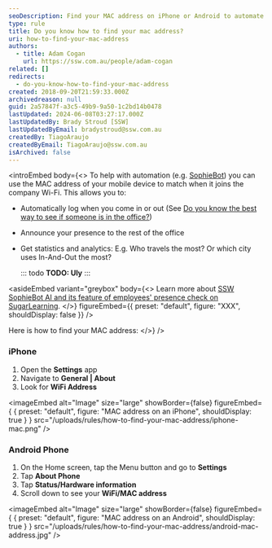 ```yaml
---
seoDescription: Find your MAC address on iPhone or Android to automate Wi-Fi connections and track employee presence with SSW SophieBot AI.
type: rule
title: Do you know how to find your mac address?
uri: how-to-find-your-mac-address
authors:
  - title: Adam Cogan
    url: https://ssw.com.au/people/adam-cogan
related: []
redirects:
  - do-you-know-how-to-find-your-mac-address
created: 2018-09-20T21:59:33.000Z
archivedreason: null
guid: 2a57847f-a3c5-49b9-9a50-1c2bd14b0478
lastUpdated: 2024-06-08T03:27:17.000Z
lastUpdatedBy: Brady Stroud [SSW]
lastUpdatedByEmail: bradystroud@ssw.com.au
createdBy: TiagoAraujo
createdByEmail: TiagoAraujo@ssw.com.au
isArchived: false
---
```


<introEmbed
  body={<>
To help with automation (e.g. [SophieBot](https://sswsophie.com/sophiebot/)) you can use the MAC address of your mobile device to match when it joins the company Wi-Fi. This allows you to:

- Automatically log when you come in or out (See [Do you know the best way to see if someone is in the office?](/the-best-way-to-see-if-someone-is-in-the-office))
- Announce your presence to the rest of the office
- Get statistics and analytics: E.g. Who travels the most? Or which city uses In-And-Out the most?

  ::: todo
  **TODO: Uly**
  :::

<asideEmbed
  variant="greybox"
  body={<>
    Learn more about [SSW SophieBot AI and its feature of employees' presence check on SugarLearning](https://my.sugarlearning.com/SSW/items/12973/smart-office-ssw-sophiehub-and-ssw-sophiebot).
  </>}
  figureEmbed={{
    preset: "default",
    figure: "XXX",
    shouldDisplay: false
  }}
/>

Here is how to find your MAC address:
  </>}
/>
### iPhone

1. Open the **Settings** app
2. Navigate to **General | About**
3. Look for **WiFi Address**


<imageEmbed
  alt="Image"
  size="large"
  showBorder={false}
  figureEmbed={ {
    preset: "default",
    figure: "MAC address on an iPhone",
    shouldDisplay: true
  } }
  src="/uploads/rules/how-to-find-your-mac-address/iphone-mac.png"
/>

### Android Phone

1. On the Home screen, tap the Menu button and go to **Settings**
2. Tap **About Phone**
3. Tap **Status/Hardware information**
4. Scroll down to see your **WiFi/MAC address**


<imageEmbed
  alt="Image"
  size="large"
  showBorder={false}
  figureEmbed={ {
    preset: "default",
    figure: "MAC address on an Android",
    shouldDisplay: true
  } }
  src="/uploads/rules/how-to-find-your-mac-address/android-mac-address.jpg"
/>
